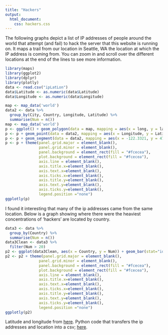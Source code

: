 ```yaml
---
title: "Hackers"
output: 
  html_document:
    css: hackers.css
---
```


The following graphs depict a list of IP addresses of people around the world that attempt (and fail) to hack the server that this website is running on. It maps a trail from our location in Seattle, WA the location at which the IP address is coming from. You can zoom in and scroll over the different locations at the end of the lines to see more information.


```r
library(maps)
library(ggplot2)
library(dplyr)
library(plotly)
data <- read.csv("ipLatLon")
data$Latitude <- as.numeric(data$Latitude)
data$Longitude <- as.numeric(data$Longitude)

map <- map_data('world')
data2 <- data %>% 
  group_by(City, Country, Longitude, Latitude) %>% 
  summarise(Num = n())
map <- map_data('world')
p <- ggplot() + geom_polygon(data = map, mapping = aes(x = long, y = lat, group = group), fill = "#558c84") + coord_fixed(1.3) + ggtitle("")
p <- p + geom_point(data = data2, mapping = aes(x = Longitude, y = Latitude, size = Num, title = Country), color = "#8c5b55")
p <- p + geom_segment(data = data2, mapping = aes(x = -122.3321, y = 47.6062, xend = Longitude, yend = Latitude), color = "#4f4f4f", alpha=.3)
p <- p + theme(panel.grid.major = element_blank(), 
               panel.grid.minor = element_blank(),
               panel.background = element_rect(fill = "#fcecea"),
               plot.background = element_rect(fill = "#fcecea"), 
               axis.line = element_blank(),
               axis.title.x=element_blank(),
               axis.text.x=element_blank(),
               axis.ticks.x=element_blank(),
               axis.title.y=element_blank(),
               axis.text.y=element_blank(),
               axis.ticks.y=element_blank(),
               legend.position ="none")
ggplotly(p)

```

I found it interesting that many of the ip addresses came from the same location. Below is a graph showing where there were the heaviest concentrations of 'hackers' are located by country. 

```r
data3 <- data %>% 
  group_by(Country) %>% 
  summarise(Num = n())
data3Clean <- data3 %>% 
  filter(Num > 20)
p2 <- ggplot(data3Clean, aes(x = Country, y = Num)) + geom_bar(stat="identity")
p2 <- p2 + theme(panel.grid.major = element_blank(), 
               panel.grid.minor = element_blank(),
               panel.background = element_rect(fill = "#fcecea"),
               plot.background = element_rect(fill = "#fcecea"),  
               axis.line = element_blank(),
               axis.title.x=element_blank(),
               axis.text.x=element_blank(),
               axis.ticks.x=element_blank(),
               axis.title.y=element_blank(),
               axis.text.y=element_blank(),
               axis.ticks.y=element_blank(),
               legend.position ="none")
ggplotly(p2)
```


Latitude and longitude from [here](https://freegeoip.net/?q=2601:602:9600:65ab:b97a:821:ac74:30d).
Python code that transfers the ip addresses and location into a csv; [here](https://github.com/Alimcg2/datavis/blob/master/Hackers/getLocation.py). 
